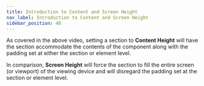 ```yaml
---
title: Introduction to Content and Screen Height
nav_label: Introduction to Content and Screen Height
sidebar_position: 40
---
```


As covered in the above video, setting a section to **Content Height** will have the section accommodate the contents
of the component along with the padding set at either the section or element level.

In comparison, **Screen Height** will force the section to fill the entire screen (or viewport) of the viewing device
and will disregard the padding set at the section or element level.

